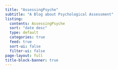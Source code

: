 ```yaml
---
title: "AssessingPsyche"
subtitle: "A Blog about Psychological Assessment"
listing:
  contents: AssessingPsyche
  sort: "date desc"
  type: default
  categories: true
  feed: true
  sort-ui: false
  filter-ui: false
page-layout: full
title-block-banner: true
---
```



